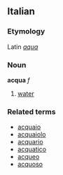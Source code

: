==Italian==
===Etymology===
Latin ''[[aqua]]''
===Noun===
'''acqua''' ''f''

#[[water]]

===Related terms===
*[[acquaio]]
*[[acquaiolo]]
*[[acquario]]
*[[acquatico]]
*[[acqueo]]
*[[acquoso]]